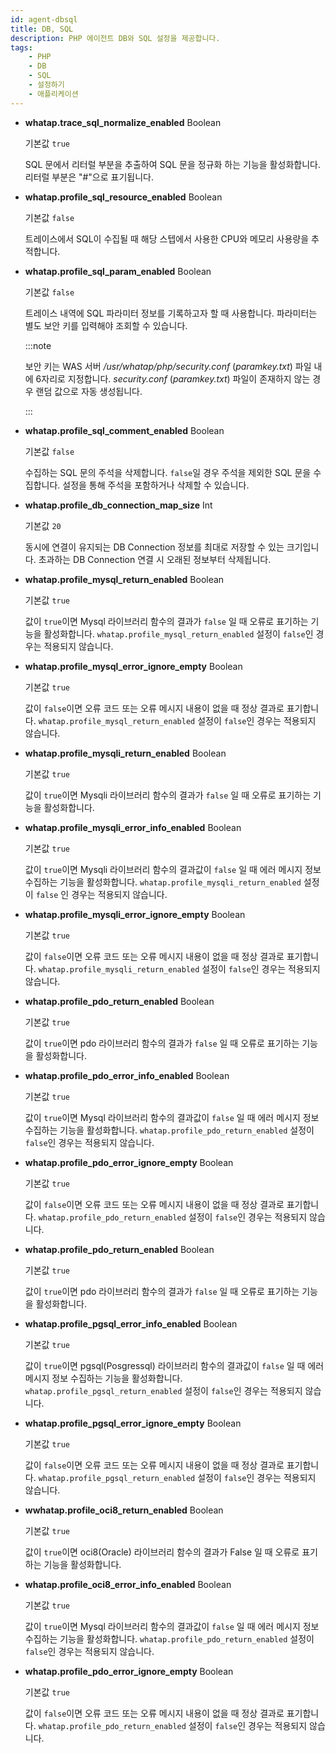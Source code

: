 ```yaml
---
id: agent-dbsql
title: DB, SQL
description: PHP 에이전트 DB와 SQL 설정을 제공합니다.
tags:
    - PHP
    - DB
    - SQL
    - 설정하기
    - 애플리케이션
---
```



* **whatap.trace_sql_normalize_enabled** <span class='type'>Boolean</span>

  기본값 `true`

  SQL 문에서 리터럴 부분을 추출하여 SQL 문을 정규화 하는 기능을 활성화합니다. 리터럴 부분은 "#"으로 표기됩니다.

* **whatap.profile_sql_resource_enabled** <span class='type'>Boolean</span>

  기본값 `false`

  트레이스에서 SQL이 수집될 때 해당 스텝에서 사용한 CPU와 메모리 사용량을 추적합니다.

* **whatap.profile_sql_param_enabled** <span class='type'>Boolean</span><ScrollToLink anchor='profile-sql-param' />

  기본값 `false`

  트레이스 내역에 SQL 파라미터 정보를 기록하고자 할 때 사용합니다. 파라미터는 별도 보안 키를 입력해야 조회할 수 있습니다.

  :::note

  보안 키는 WAS 서버 */usr/whatap/php/security.conf* (*paramkey.txt*) 파일 내에 6자리로 지정합니다. *security.conf* (*paramkey.txt*) 파일이 존재하지 않는 경우 랜덤 값으로 자동 생성됩니다.

  :::

* **whatap.profile_sql_comment_enabled** <span class='type'>Boolean</span>

  기본값 `false`

  수집하는 SQL 문의 주석을 삭제합니다. `false`일 경우 주석을 제외한 SQL 문을 수집합니다. 설정을 통해 주석을 포함하거나 삭제할 수 있습니다.

* **whatap.profile_db_connection_map_size** <span class='type'>Int</span>

  기본값 `20`

  동시에 연결이 유지되는 DB Connection 정보를 최대로 저장할 수 있는 크기입니다. 초과하는 DB Connection 연결 시 오래된 정보부터 삭제됩니다.

  <Phprestartapply />

* **whatap.profile_mysql_return_enabled** <span class='type'>Boolean</span>

  기본값 `true`

  값이 `true`이면  Mysql 라이브러리 함수의 결과가 `false` 일 때 오류로 표기하는 기능을 활성화합니다. `whatap.profile_mysql_return_enabled` 설정이 `false`인 경우는 적용되지 않습니다.

* **whatap.profile_mysql_error_ignore_empty** <span class='type'>Boolean</span>

  기본값 `true`

  값이 `false`이면  오류 코드 또는 오류 메시지 내용이 없을 때 정상 결과로 표기합니다. `whatap.profile_mysql_return_enabled` 설정이 `false`인 경우는 적용되지 않습니다.

* **whatap.profile_mysqli_return_enabled** <span class='type'>Boolean</span>

  기본값 `true`

  값이 `true`이면  Mysqli 라이브러리 함수의 결과가 `false` 일 때 오류로 표기하는 기능을 활성화합니다.

* **whatap.profile_mysqli_error_info_enabled** <span class='type'>Boolean</span>

  기본값 `true`

  값이 `true`이면  Mysqli 라이브러리 함수의 결과값이 `false` 일 때 에러 메시지 정보 수집하는 기능을 활성화합니다. `whatap.profile_mysqli_return_enabled` 설정이 `false` 인 경우는 적용되지 않습니다.

* **whatap.profile_mysqli_error_ignore_empty** <span class='type'>Boolean</span>

  기본값 `true`

  값이 `false`이면  오류 코드 또는 오류 메시지 내용이 없을 때 정상 결과로 표기합니다. `whatap.profile_mysqli_return_enabled` 설정이 `false`인 경우는 적용되지 않습니다.

* **whatap.profile_pdo_return_enabled** <span class='type'>Boolean</span>

  기본값 `true`

  값이 `true`이면  pdo 라이브러리 함수의 결과가 `false` 일 때 오류로 표기하는 기능을 활성화합니다.

* **whatap.profile_pdo_error_info_enabled** <span class='type'>Boolean</span>

  기본값 `true`

  값이 `true`이면  Mysql 라이브러리 함수의 결과값이 `false` 일 때 에러 메시지 정보 수집하는 기능을 활성화합니다. `whatap.profile_pdo_return_enabled` 설정이 `false`인 경우는 적용되지 않습니다.

* **whatap.profile_pdo_error_ignore_empty** <span class='type'>Boolean</span>

  기본값 `true`

  값이 `false`이면  오류 코드 또는 오류 메시지 내용이 없을 때 정상 결과로 표기합니다. `whatap.profile_pdo_return_enabled` 설정이 `false`인 경우는 적용되지 않습니다.

* **whatap.profile_pdo_return_enabled** <span class='type'>Boolean</span>

  기본값 `true`

  값이 `true`이면  pdo 라이브러리 함수의 결과가 `false` 일 때 오류로 표기하는 기능을 활성화합니다.

* **whatap.profile_pgsql_error_info_enabled** <span class='type'>Boolean</span>

  기본값 `true`

  값이 `true`이면  pgsql(Posgressql) 라이브러리 함수의 결과값이 `false` 일 때 에러 메시지 정보 수집하는 기능을 활성화합니다. `whatap.profile_pgsql_return_enabled` 설정이 `false`인 경우는 적용되지 않습니다.

* **whatap.profile_pgsql_error_ignore_empty** <span class='type'>Boolean</span>

  기본값 `true`

  값이 `false`이면  오류 코드 또는 오류 메시지 내용이 없을 때 정상 결과로 표기합니다. `whatap.profile_pgsql_return_enabled` 설정이 `false`인 경우는 적용되지 않습니다.

* **wwhatap.profile_oci8_return_enabled** <span class='type'>Boolean</span>

  기본값 `true`

  값이 `true`이면  oci8(Oracle) 라이브러리 함수의 결과가 False 일 때 오류로 표기하는 기능을 활성화합니다.

* **whatap.profile_oci8_error_info_enabled** <span class='type'>Boolean</span>

  기본값 `true`

  값이 `true`이면  Mysql 라이브러리 함수의 결과값이 `false` 일 때 에러 메시지 정보 수집하는 기능을 활성화합니다. `whatap.profile_pdo_return_enabled` 설정이 `false`인 경우는 적용되지 않습니다.

* **whatap.profile_pdo_error_ignore_empty** <span class='type'>Boolean</span>

  기본값 `true`

  값이 `false`이면  오류 코드 또는 오류 메시지 내용이 없을 때 정상 결과로 표기합니다. `whatap.profile_pdo_return_enabled` 설정이 `false`인 경우는 적용되지 않습니다.